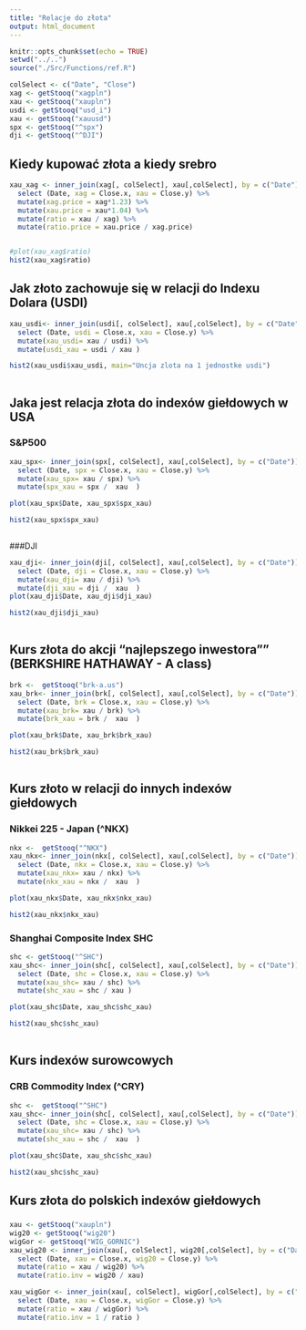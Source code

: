 ```yaml
---
title: "Relacje do złota"
output: html_document
---
```


```r
knitr::opts_chunk$set(echo = TRUE)
setwd("../..")
source("./Src/Functions/ref.R")

colSelect <- c("Date", "Close")
xag <- getStooq("xagpln")
xau <- getStooq("xaupln")
usdi <- getStooq("usd_i")
xau <- getStooq("xauusd")
spx <- getStooq("^spx")
dji <- getStooq("^DJI")

```

## Kiedy kupować złota a kiedy srebro


```r
xau_xag <- inner_join(xag[, colSelect], xau[,colSelect], by = c("Date")) %>% 
  select (Date, xag = Close.x, xau = Close.y) %>% 
  mutate(xag.price = xag*1.23) %>%
  mutate(xau.price = xau*1.04) %>%
  mutate(ratio = xau / xag) %>%
  mutate(ratio.price = xau.price / xag.price)


#plot(xau_xag$ratio)
hist2(xau_xag$ratio)

```

## Jak złoto zachowuje się w relacji do Indexu Dolara (USDI)

```r

xau_usdi<- inner_join(usdi[, colSelect], xau[,colSelect], by = c("Date")) %>%
  select (Date, usdi = Close.x, xau = Close.y) %>%
  mutate(xau_usdi= xau / usdi) %>%
  mutate(usdi_xau = usdi / xau )

hist2(xau_usdi$xau_usdi, main="Uncja zlota na 1 jednostke usdi")
  
```

## Jaka jest relacja złota do indexów giełdowych w USA
### S&P500
```r
xau_spx<- inner_join(spx[, colSelect], xau[,colSelect], by = c("Date")) %>%
  select (Date, spx = Close.x, xau = Close.y) %>%
  mutate(xau_spx= xau / spx) %>%
  mutate(spx_xau = spx /  xau  )

plot(xau_spx$Date, xau_spx$spx_xau)

hist2(xau_spx$spx_xau)
 

``` 

###DJI

```r
xau_dji<- inner_join(dji[, colSelect], xau[,colSelect], by = c("Date")) %>%
  select (Date, dji = Close.x, xau = Close.y) %>%
  mutate(xau_dji= xau / dji) %>%
  mutate(dji_xau = dji /  xau  )
plot(xau_dji$Date, xau_dji$dji_xau)

hist2(xau_dji$dji_xau)
  
``` 
 
 
## Kurs złota do akcji "najlepszego inwestora"" (BERKSHIRE HATHAWAY - A class)

```r
brk <-  getStooq("brk-a.us")
xau_brk<- inner_join(brk[, colSelect], xau[,colSelect], by = c("Date")) %>%
  select (Date, brk = Close.x, xau = Close.y) %>%
  mutate(xau_brk= xau / brk) %>%
  mutate(brk_xau = brk /  xau  )

plot(xau_brk$Date, xau_brk$brk_xau)

hist2(xau_brk$brk_xau)
  
```

## Kurs złoto w relacji do innych indexów giełdowych 
### Nikkei 225 - Japan (^NKX)

```r
nkx <-  getStooq("^NKX")
xau_nkx<- inner_join(nkx[, colSelect], xau[,colSelect], by = c("Date")) %>%
  select (Date, nkx = Close.x, xau = Close.y) %>%
  mutate(xau_nkx= xau / nkx) %>%
  mutate(nkx_xau = nkx /  xau  )

plot(xau_nkx$Date, xau_nkx$nkx_xau)

hist2(xau_nkx$nkx_xau)
```

### Shanghai Composite Index SHC
```r
shc <- getStooq("^SHC")
xau_shc<- inner_join(shc[, colSelect], xau[,colSelect], by = c("Date")) %>%
  select (Date, shc = Close.x, xau = Close.y) %>%
  mutate(xau_shc= xau / shc) %>%
  mutate(shc_xau = shc / xau )

plot(xau_shc$Date, xau_shc$shc_xau)

hist2(xau_shc$shc_xau)
  

```
  
## Kurs indexów surowcowych
### CRB Commodity Index (^CRY)


```r
shc <-  getStooq("^SHC")
xau_shc<- inner_join(shc[, colSelect], xau[,colSelect], by = c("Date")) %>%
  select (Date, shc = Close.x, xau = Close.y) %>%
  mutate(xau_shc= xau / shc) %>%
  mutate(shc_xau = shc /  xau  )

plot(xau_shc$Date, xau_shc$shc_xau)

hist2(xau_shc$shc_xau)


```

  
## Kurs złota do polskich indexów giełdowych
### 


```r


xau <- getStooq("xaupln")
wig20 <- getStooq("wig20")
wigGor <- getStooq("WIG_GORNIC")
xau_wig20 <- inner_join(xau[, colSelect], wig20[,colSelect], by = c("Date")) %>%
  select (Date, xau = Close.x, wig20 = Close.y) %>%
  mutate(ratio = xau / wig20) %>%
  mutate(ratio.inv = wig20 / xau)

xau_wigGor <- inner_join(xau[, colSelect], wigGor[,colSelect], by = c("Date")) %>%
  select (Date, xau = Close.x, wigGor = Close.y) %>%
  mutate(ratio = xau / wigGor) %>%
  mutate(ratio.inv = 1 / ratio )

```
